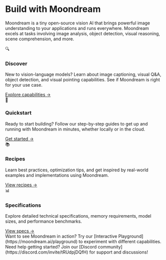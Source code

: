 
# Build with Moondream

Moondream is a tiny open-source vision AI that brings powerful image understanding to your applications and runs everywhere. Moondream excels at tasks involving image analysis, object detection, visual reasoning, scene comprehension, and more.

<div className="grid grid-cols-1 md:grid-cols-2 gap-6 mt-8">
  <div className="flex flex-col p-6 bg-white rounded-lg shadow hover:shadow-md transition-shadow">
    <div className="text-2xl mb-2">🔍</div>
    <h3 className="text-xl font-semibold mb-2">Discover</h3>
    <p className="text-gray-600 mb-4">New to vision-language models? Learn about image captioning, visual Q&A, object detection, and visual pointing capabilities. See if Moondream is right for your use case.</p>
    <a href="/discover" className="text-blue-500 hover:text-blue-600 mt-auto">Explore capabilities →</a>
  </div>

  <div className="flex flex-col p-6 bg-white rounded-lg shadow hover:shadow-md transition-shadow">
    <div className="text-2xl mb-2">🚀</div>
    <h3 className="text-xl font-semibold mb-2">Quickstart</h3>
    <p className="text-gray-600 mb-4">Ready to start building? Follow our step-by-step guides to get up and running with Moondream in minutes, whether locally or in the cloud.</p>
    <a href="/quick-start" className="text-blue-500 hover:text-blue-600 mt-auto">Get started →</a>
  </div>

  <div className="flex flex-col p-6 bg-white rounded-lg shadow hover:shadow-md transition-shadow">
    <div className="text-2xl mb-2">📚</div>
    <h3 className="text-xl font-semibold mb-2">Recipes</h3>
    <p className="text-gray-600 mb-4">Learn best practices, optimization tips, and get inspired by real-world examples and implementations using Moondream.</p>
    <a href="/recipes" className="text-blue-500 hover:text-blue-600 mt-auto">View recipes →</a>
  </div>

  <div className="flex flex-col p-6 bg-white rounded-lg shadow hover:shadow-md transition-shadow">
    <div className="text-2xl mb-2">📊</div>
    <h3 className="text-xl font-semibold mb-2">Specifications</h3>
    <p className="text-gray-600 mb-4">Explore detailed technical specifications, memory requirements, model sizes, and performance benchmarks.</p>
    <a href="/specifications" className="text-blue-500 hover:text-blue-600 mt-auto">View specs →</a>
  </div>
</div>

<Callout type="info" emoji="💡">
  Want to see Moondream in action? Try our [Interactive Playground](https://moondream.ai/playground) to experiment with different capabilities.
</Callout>

<Callout>
  Need help getting started? Join our [Discord community](https://discord.com/invite/tRUdpjDQfH) for support and discussions!
</Callout>